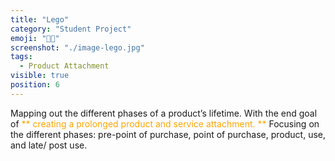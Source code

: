 ```yaml
---
title: "Lego"
category: "Student Project"
emoji: "👨‍🎓"
screenshot: "./image-lego.jpg"
tags:
  - Product Attachment
visible: true
position: 6
---
```


Mapping out the different phases of a product’s lifetime. With the end goal of <span style="color:#faa600">** creating a prolonged product
and service attachment. **</span> Focusing on the different phases: pre-point of purchase, point of purchase, product,
use, and late/ post use.
